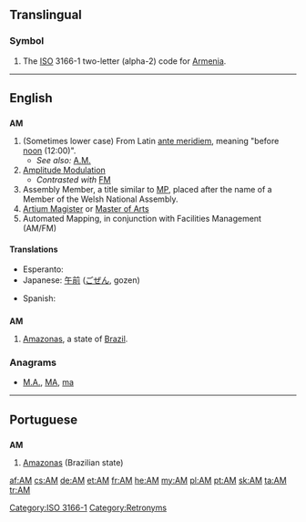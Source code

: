 {{also|Appendix:Variations of "am"}}
==Translingual==
===Symbol===
{{infl|mul|symbol}}
# The [[ISO]] 3166-1 two-letter (alpha-2) code for [[Armenia]].

[[Category:ISO 3166-1]]
----

==English==
{{wikipedia|AM}}
==={{initialism}}===
'''AM'''

# (Sometimes lower case) From Latin [[ante meridiem]], meaning "before [[noon]] (12:00)".
#* ''See also:'' [[A.M.]]
# [[amplitude modulation|Amplitude Modulation]]
#* ''Contrasted with'' [[FM]]
# Assembly Member, a title similar to [[MP]], placed after the name of a Member of the Welsh National Assembly.
# [[Artium Magister]] or [[Master of Arts]]
# Automated Mapping, in conjunction with Facilities Management (AM/FM) 

====Translations====
{{trans-top|before noon}}
* Esperanto: {{t-|eo|a.t.m.|xs=Esperanto}}
* Japanese: [[午前]] ([[ごぜん]], gozen)
{{trans-mid}}
* Spanish: {{t-|es|AM}}
{{trans-bottom}}

==={{abbreviation}}===
'''AM'''

# [[Amazonas]], a state of [[Brazil]].

===Anagrams===
* [[M.A.#English|M.A.]], [[MA#English|MA]], [[ma#English|ma]]

[[Category:Retronyms]]

----

==Portuguese==

==={{abbreviation|pt}}===
'''AM'''

# [[Amazonas]] (Brazilian state)

[[af:AM]]
[[cs:AM]]
[[de:AM]]
[[et:AM]]
[[fr:AM]]
[[he:AM]]
[[my:AM]]
[[pl:AM]]
[[pt:AM]]
[[sk:AM]]
[[ta:AM]]
[[tr:AM]]